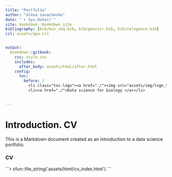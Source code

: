 --- 
title: "Portfolio"
author: "alena savachenko"
date: "`r Sys.Date()`"
site: bookdown::bookdown_site
bibliography: [bib/min_seq.bib, bib/genvisr.bib, bib/celegance.bib] 
csl: assets/apa.csl


output: 
  bookdown::gitbook:
    css: style.css
    includes:
      after_body: assets/html/after.html 
    config:
      toc:
        before: |
          <li class="toc-logo"><a href="./"><img src="assets/img/logo_toc.png"></a></li>
          <li><a href="./">Data science for biology </a></li>

    
---

# Introduction. CV

<div class= "pd22">

This is a Markdown document created as an introduction to a  data science portfolio.

</div>


<h3>  CV </h3>

````{=html}
```{r, echo=FALSE, results='asis'}
xfun::file_string('assets/html/cv_index.html')
```
````

